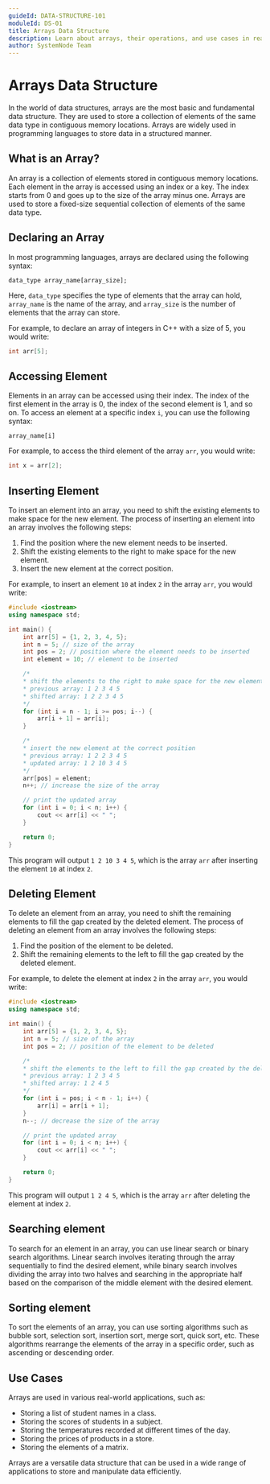 ```yaml
---
guideId: DATA-STRUCTURE-101
moduleId: DS-01
title: Arrays Data Structure
description: Learn about arrays, their operations, and use cases in real-world applications.
author: SystemNode Team
---
```


# Arrays Data Structure

In the world of data structures, arrays are the most basic and fundamental data structure. They are used to store a collection of elements of the same data type in contiguous memory locations. Arrays are widely used in programming languages to store data in a structured manner.

## What is an Array?

An array is a collection of elements stored in contiguous memory locations. Each element in the array is accessed using an index or a key. The index starts from 0 and goes up to the size of the array minus one. Arrays are used to store a fixed-size sequential collection of elements of the same data type.

## Declaring an Array

In most programming languages, arrays are declared using the following syntax:

```
data_type array_name[array_size];
```

Here, `data_type` specifies the type of elements that the array can hold, `array_name` is the name of the array, and `array_size` is the number of elements that the array can store.

For example, to declare an array of integers in C++ with a size of 5, you would write:

```cpp
int arr[5];
```

## Accessing Element

Elements in an array can be accessed using their index. The index of the first element in the array is 0, the index of the second element is 1, and so on. To access an element at a specific index `i`, you can use the following syntax:

```
array_name[i]
```

For example, to access the third element of the array `arr`, you would write:

```cpp
int x = arr[2];
```

## Inserting Element

To insert an element into an array, you need to shift the existing elements to make space for the new element. The process of inserting an element into an array involves the following steps:

1. Find the position where the new element needs to be inserted.
2. Shift the existing elements to the right to make space for the new element.
3. Insert the new element at the correct position.

For example, to insert an element `10` at index `2` in the array `arr`, you would write:

```cpp
#include <iostream>
using namespace std;

int main() {
    int arr[5] = {1, 2, 3, 4, 5};
    int n = 5; // size of the array
    int pos = 2; // position where the element needs to be inserted
    int element = 10; // element to be inserted

    /*
    * shift the elements to the right to make space for the new element
    * previous array: 1 2 3 4 5
    * shifted array: 1 2 2 3 4 5
    */
    for (int i = n - 1; i >= pos; i--) {
        arr[i + 1] = arr[i];
    }

    /*
    * insert the new element at the correct position
    * previous array: 1 2 2 3 4 5
    * updated array: 1 2 10 3 4 5
    */
    arr[pos] = element;
    n++; // increase the size of the array

    // print the updated array
    for (int i = 0; i < n; i++) {
        cout << arr[i] << " ";
    }

    return 0;
}
```

This program will output `1 2 10 3 4 5`, which is the array `arr` after inserting the element `10` at index `2`.


## Deleting Element

To delete an element from an array, you need to shift the remaining elements to fill the gap created by the deleted element. The process of deleting an element from an array involves the following steps:

1. Find the position of the element to be deleted.
2. Shift the remaining elements to the left to fill the gap created by the deleted element.

For example, to delete the element at index `2` in the array `arr`, you would write:

```cpp
#include <iostream>
using namespace std;

int main() {
    int arr[5] = {1, 2, 3, 4, 5};
    int n = 5; // size of the array
    int pos = 2; // position of the element to be deleted

    /*
    * shift the elements to the left to fill the gap created by the deleted element
    * previous array: 1 2 3 4 5
    * shifted array: 1 2 4 5
    */
    for (int i = pos; i < n - 1; i++) {
        arr[i] = arr[i + 1];
    }
    n--; // decrease the size of the array

    // print the updated array
    for (int i = 0; i < n; i++) {
        cout << arr[i] << " ";
    }

    return 0;
}
```

This program will output `1 2 4 5`, which is the array `arr` after deleting the element at index `2`.

## Searching element

To search for an element in an array, you can use linear search or binary search algorithms. Linear search involves iterating through the array sequentially to find the desired element, while binary search involves dividing the array into two halves and searching in the appropriate half based on the comparison of the middle element with the desired element.

## Sorting element

To sort the elements of an array, you can use sorting algorithms such as bubble sort, selection sort, insertion sort, merge sort, quick sort, etc. These algorithms rearrange the elements of the array in a specific order, such as ascending or descending order.

## Use Cases

Arrays are used in various real-world applications, such as:

- Storing a list of student names in a class.
- Storing the scores of students in a subject.
- Storing the temperatures recorded at different times of the day.
- Storing the prices of products in a store.
- Storing the elements of a matrix.

Arrays are a versatile data structure that can be used in a wide range of applications to store and manipulate data efficiently.